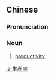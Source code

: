{{also|生产率}}
==Chinese==
{{zh-forms|s=生产率|type=21}}

===Pronunciation===
{{zh-pron
|m=shēngchǎnlǜ
|c=sang1 caan2 leot6-2
|cat=n
}}

===Noun===
{{zh-noun}}

# [[productivity]]

{{zh-cat|Advanced}}

[[ja:生產率]]
